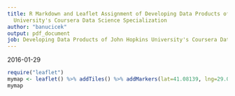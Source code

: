 ---
title: R Markdown and Leaflet Assignment of Developing Data Products of John Hopkins
  University's Coursera Data Science Specialization
author: "banucicek"
output: pdf_document
job: Developing Data Products of John Hopkins University's Coursera Data Science Specialization
---
2016-01-29

```{r leaflet, eval=TRUE,message=FALSE,warning=FALSE}

require("leaflet")
mymap <- leaflet() %>% addTiles() %>% addMarkers(lat=41.08139, lng=29.014018, popup = "Yapi Kredi")
mymap

```
